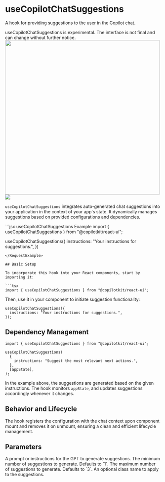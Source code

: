 


# useCopilotChatSuggestions

A hook for providing suggestions to the user in the Copilot chat.
 
<Warning>
  useCopilotChatSuggestions is experimental. The interface is not final and
  can change without further notice.
</Warning>
 
<img src="/images/useCopilotChatSuggestions/use-copilot-chat-suggestions.gif" width="500" />
 
<img referrerPolicy="no-referrer-when-downgrade" src="https://static.scarf.sh/a.png?x-pxid=a9b290bb-38f9-4518-ac3b-8f54fdbf43be" />
 
`useCopilotChatSuggestions` integrates auto-generated chat suggestions into your application in the context of your
app's state. It dynamically manages suggestions based on provided configurations and
dependencies.
 
<RequestExample>
  ```jsx useCopilotChatSuggestions Example
  import { useCopilotChatSuggestions }
    from "@copilotkit/react-ui";
 
  useCopilotChatSuggestions({
    instructions: "Your instructions for suggestions.",
  })
  ```
</RequestExample>
 
## Basic Setup
 
To incorporate this hook into your React components, start by importing it:
 
```tsx
import { useCopilotChatSuggestions } from "@copilotkit/react-ui";
```
 
Then, use it in your component to initiate suggestion functionality:
 
```tsx
useCopilotChatSuggestions({
  instructions: "Your instructions for suggestions.",
});
```
 
## Dependency Management
 
```tsx
import { useCopilotChatSuggestions } from "@copilotkit/react-ui";
 
useCopilotChatSuggestions(
  {
    instructions: "Suggest the most relevant next actions.",
  },
  [appState],
);
```
 
In the example above, the suggestions are generated based on the given instructions.
The hook monitors `appState`, and updates suggestions accordingly whenever it changes.
 
## Behavior and Lifecycle
 
The hook registers the configuration with the chat context upon component mount and
removes it on unmount, ensuring a clean and efficient lifecycle management.

## Parameters

<PropertyReference name="instructions" type="string" required > 
A prompt or instructions for the GPT to generate suggestions.
</PropertyReference>

<PropertyReference name="minSuggestions" type="number"  default="1"> 
The minimum number of suggestions to generate. Defaults to `1`.
</PropertyReference>

<PropertyReference name="maxSuggestions" type="number"  default="1"> 
The maximum number of suggestions to generate. Defaults to `3`.
</PropertyReference>

<PropertyReference name="className" type="string"  > 
An optional class name to apply to the suggestions.
</PropertyReference>

